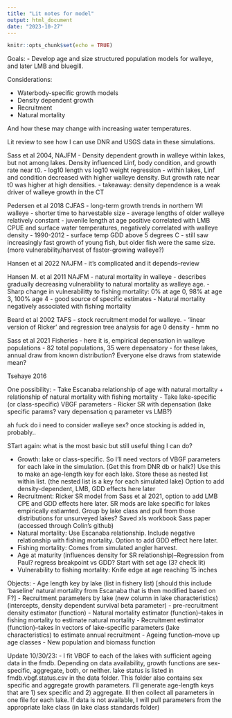 ```yaml
---
title: "Lit notes for model"
output: html_document
date: "2023-10-27"
---
```


```r
knitr::opts_chunk$set(echo = TRUE)
```

Goals: 
- Develop age and size structured population models for walleye, and later LMB and bluegill. 

Considerations: 

- Waterbody-specific growth models
- Density dependent growth
- Recruitment
- Natural mortality

And how these may change with increasing water temperatures. 

Lit review to see how I can use DNR and USGS data in these simulations. 

Sass et al 2004, NAJFM
- Density dependent growth in walleye within lakes, but not among lakes. Density influenced Linf, body condition, and growth rate near t0. 
- log10 length vs log10 weight regression
- within lakes, Linf and condition decreased with higher walleye density. But growth rate near t0 was higher at high densities. 
- takeaway: density dependence is a weak driver of walleye growth in the CT

Pedersen et al 2018 CJFAS
- long-term growth trends in northern WI walleye
- shorter time to harvestable size
- average lengths of older walleye relatively constant
- juvenile length at age positive correlated with LMB CPUE and surface water temperatures, negatively correlated with walleye density
- 1990-2012
- surface temp GDD above 5 degrees C
- still saw increasingly fast growth of young fish, but older fish were the same size. (more vulnerability/harvest of faster-growing walleye?)

Hansen et al 2022 NAJFM
- it's complicated and it depends--review

Hansen M. et al 2011 NAJFM
- natural mortality in walleye
- describes gradually decreasing vulnerability to natural mortality as walleye age. 
- Sharp change in vulnerabilitty to fishing mortality: 0% at age 0, 98% at age 3, 100% age 4
- good source of specific estimates
- Natural mortality negatively associated with fishing mortality

Beard et al 2002 TAFS
- stock recruitment model for walleye. 
- 'linear version of Ricker' and regression tree analysis for age 0 density
- hmm no

Sass et al 2021 Fisheries
- here it is, empirical depensation in walleye populations
- 82 total populations, 35 were depensatory
- for these lakes, annual draw from known distribution? Everyone else draws from statewide mean? 

Tsehaye 2016


One possibility: 
- Take Escanaba relationship of age with natural mortality + relationship of natural mortality with fishing mortality
- Take lake-specific (or class-specific) VBGF parameters
- Ricker SR with depensation (lake specific params? vary depensation q parameter vs LMB?)

ah fuck do i need to consider walleye sex? once stocking is added in, probably.. 


STart again: what is the most basic but still useful thing I can do? 

- Growth: lake or class-specific. So I'll need vectors of VBGF parameters for each lake in the simulation. (Get this from DNR db or halk?) Use this to make an age-length key for each lake. Store these as nested list within list. (the nested list is a key for each simulated lake) Option to add density-dependent, LMB, GDD effects here later
- Recruitment: Ricker SR model from Sass et al 2021, option to add LMB CPE and GDD effects here later. SR mods are lake specific for lakes empirically estiamted. Group by lake class and pull from those distributions for unsurveyed lakes? Saved xls workbook Sass paper (accessed through Colin's github)
- Natural mortality: Use Escanaba relationship. Include negative relationship with fishing mortality. Option to add GDD effect here later. 
- Fishing mortality: Comes from simulated angler harvest. 
- Age at maturity (influences density for SR relationship)--Regression from Paul? regress breakpoint vs GDD? Start with set age (3? check lit)
- Vulnerability to fishing mortality: Knife edge at age reaching 15 inches

Objects: 
- Age length key by lake (list in fishery list) [should this include 'baseline' natural mortality from Escanaba that is then modified based on F?]
- Recruitment parameters by lake (new column in lake characteristics) (intercepts, density dependent survival beta parameter)
- pre-recruitment density estimator (function)
- Natural mortality estimator (function)--takes in fishing mortality to estimate natural mortality 
- Recruitment estimator (function)--takes in vectors of lake-specific parameters (lake characteristics) to estimate annual recruitment
- Ageing function--move up age classes
- New population and biomass function

Update 10/30/23: 
- I fit VBGF to each of the lakes with sufficient ageing data in the fmdb. Depending on data availability, growth functions are sex-specific, aggregate, both, or neither. lake status is listed in fmdb.vbgf.status.csv in the data folder. This folder also contains sex specific and aggregate growth parameters. I'll generate age-length keys that are 1) sex specific and 2) aggregate. Ill then collect all parameters in one file for each lake. If data is not available, I will pull parameters from the appropriate lake class (in lake class standards folder)
